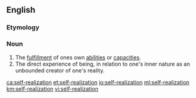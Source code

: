 ==English==

===Etymology===
{{prefix|self|realization|lang=en}}

===Noun===
{{en-noun}}

# The [[fulfillment]] of ones own [[ability|abilities]] or [[capacity|capacities]].
# The direct experience of being, in relation to one's inner nature as an unbounded creator of one's reality.

[[ca:self-realization]]
[[et:self-realization]]
[[io:self-realization]]
[[ml:self-realization]]
[[km:self-realization]]
[[vi:self-realization]]